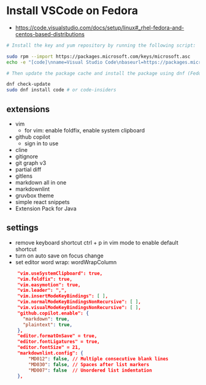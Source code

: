 # Install VSCode on Fedora

- https://code.visualstudio.com/docs/setup/linux#_rhel-fedora-and-centos-based-distributions

```bash
# Install the key and yum repository by running the following script:

sudo rpm --import https://packages.microsoft.com/keys/microsoft.asc
echo -e "[code]\nname=Visual Studio Code\nbaseurl=https://packages.microsoft.com/yumrepos/vscode\nenabled=1\nautorefresh=1\ntype=rpm-md\ngpgcheck=1\ngpgkey=https://packages.microsoft.com/keys/microsoft.asc" | sudo tee /etc/yum.repos.d/vscode.repo > /dev/null

# Then update the package cache and install the package using dnf (Fedora 22 and above):

dnf check-update
sudo dnf install code # or code-insiders
```

## extensions

- vim
  - for vim: enable foldfix, enable system clipboard
- github copilot
  - sign in to use
- cline
- gitignore
- git graph v3
- partial diff
- gitlens
- markdown all in one
- markdownlint
- gruvbox theme
- simple react snippets
- Extension Pack for Java


## settings

- remove keyboard shortcut ctrl + p in vim mode to enable default shortcut
- turn on auto save on focus change
- set editor word wrap: wordWrapColumn

```json
    "vim.useSystemClipboard": true,
    "vim.foldfix": true,
    "vim.easymotion": true,
    "vim.leader": ",",
    "vim.insertModeKeyBindings": [ ],
    "vim.normalModeKeyBindingsNonRecursive": [ ],
    "vim.visualModeKeyBindingsNonRecursive": [ ],
    "github.copilot.enable": {
      "markdown": true,
      "plaintext": true,
    },
    "editor.formatOnSave" = true,
    "editor.fontLigatures" = true,
    "editor.fontSize" = 21,
    "markdownlint.config": {
        "MD012": false, // Multiple consecutive blank lines
        "MD030": false, // Spaces after list markers
        "MD007": false  // Unordered list indentation
    },
```
